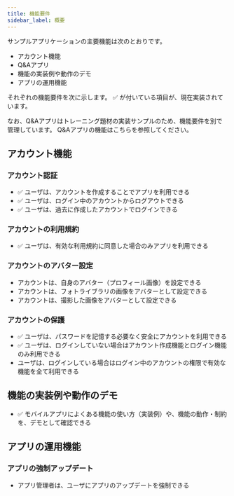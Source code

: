 ```yaml
---
title: 機能要件
sidebar_label: 概要
---
```


サンプルアプリケーションの主要機能は次のとおりです。

- アカウント機能
- Q&Aアプリ
- 機能の実装例や動作のデモ
- アプリの運用機能

それぞれの機能要件を次に示します。
✅ が付いている項目が、現在実装されています。

なお、Q&Aアプリはトレーニング題材の実装サンプルのため、機能要件を別で管理しています。
Q&Aアプリの機能はこちらを参照してください。

## アカウント機能

### アカウント認証

- ✅ ユーザは、アカウントを作成することでアプリを利用できる
- ✅ ユーザは、ログイン中のアカウントからログアウトできる
- ✅ ユーザは、過去に作成したアカウントでログインできる

### アカウントの利用規約

- ✅ ユーザは、有効な利用規約に同意した場合のみアプリを利用できる

### アカウントのアバター設定

- アカウントは、自身のアバター（プロフィール画像）を設定できる
- アカウントは、フォトライブラリの画像をアバターとして設定できる
- アカウントは、撮影した画像をアバターとして設定できる

### アカウントの保護

- ✅ ユーザは、パスワードを記憶する必要なく安全にアカウントを利用できる
- ✅ ユーザは、ログインしていない場合はアカウント作成機能とログイン機能のみ利用できる
- ユーザは、ログインしている場合はログイン中のアカウントの権限で有効な機能を全て利用できる

## 機能の実装例や動作のデモ

- ✅ モバイルアプリによくある機能の使い方（実装例）や、機能の動作・制約を、デモとして確認できる

## アプリの運用機能

### アプリの強制アップデート

- アプリ管理者は、ユーザにアプリのアップデートを強制できる
